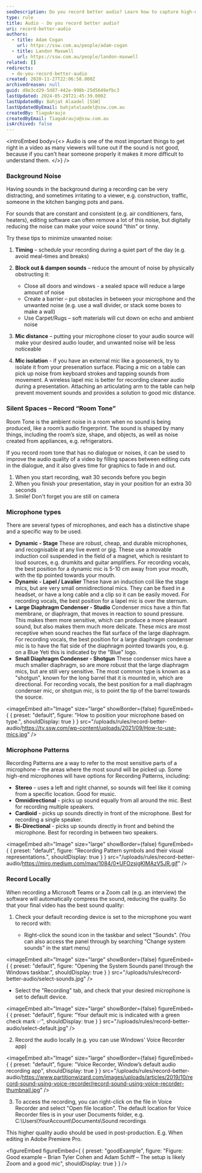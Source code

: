 ```yaml
---
seoDescription: Do you record better audio? Learn how to capture high-quality sound with our expert tips on microphone types, recording patterns, and silent spaces.
type: rule
title: Audio - Do you record better audio?
uri: record-better-audio
authors:
  - title: Adam Cogan
    url: https://ssw.com.au/people/adam-cogan
  - title: Landon Maxwell
    url: https://ssw.com.au/people/landon-maxwell
related: []
redirects:
  - do-you-record-better-audio
created: 2020-11-27T22:06:58.000Z
archivedreason: null
guid: d8e3cd29-5d87-442e-998b-25d5649efbc3
lastUpdated: 2024-05-29T21:45:39.000Z
lastUpdatedBy: Bahjat Alaadel [SSW]
lastUpdatedByEmail: bahjatalaadel@ssw.com.au
createdBy: TiagoAraujo
createdByEmail: TiagoAraujo@ssw.com.au
isArchived: false
---
```


<introEmbed
  body={<>
Audio is one of the most important things to get right in a video as many viewers will tune out if the sound is not good, because if you can't hear someone properly it makes it more difficult to understand them.
  </>}
/>
### Background Noise

Having sounds in the background during a recording can be very distracting, and sometimes irritating to a viewer, e.g. construction, traffic, someone in the kitchen banging pots and pans.

For sounds that are constant and consistent (e.g. air conditioners, fans, heaters), editing software can often remove a lot of this noise, but digitally reducing the noise can make your voice sound "thin" or tinny.

Try these tips to minimize unwanted noise:

1. **Timing** – schedule your recording during a quiet part of the day (e.g. avoid meal-times and breaks)
2. **Block out & dampen sounds** – reduce the amount of noise by physically obstructing it:

   - Close all doors and windows - a sealed space will reduce a large amount of noise
   - Create a barrier – put obstacles in between your microphone and the unwanted noise (e.g. use a wall divider, or stack some boxes to make a wall)
   - Use Carpet/Rugs – soft materials will cut down on echo and ambient noise

3. **Mic distance** – putting your microphone closer to your audio source will make your desired audio louder, and unwanted noise will be less noticeable
4. **Mic isolation** - if you have an external mic like a gooseneck, try to isolate it from your presenation surface. Placing a mic on a table can pick up noise from keyboard strokes and tapping sounds from movement. A wireless lapel mic is better for recording cleaner audio during a presentation. Attaching an articulating arm to the table can help prevent movement sounds and provides a solution to good mic distance.

### Silent Spaces – Record “Room Tone”

Room Tone is the ambient noise in a room when no sound is being produced, like a room’s audio fingerprint.
The sound is shaped by many things, including the room’s size, shape, and objects, as well as noise created from appliances, e.g. refrigerators.

If you record room tone that has no dialogue or noises, it can be used to improve the audio quality of a video by filling spaces between editing cuts in the dialogue, and it also gives time for graphics to fade in and out.

1. When you start recording, wait 30 seconds before you begin
2. When you finish your presentation, stay in your position for an extra 30 seconds
3. Smile! Don't forget you are still on camera

### Microphone types

There are several types of microphones, and each has a distinctive shape and a specific way to be used.

- **Dynamic - Stage**
  These are robust, cheap, and durable microphones, and recognisable at any live event or gig.
  These use a movable induction coil suspended in the field of a magnet, which is resistant to loud sources, e.g. drumkits and guitar amplifiers.
  For recording vocals, the best position for a dynamic mic is 5-10 cm away from your mouth, with the tip pointed towards your mouth.
- **Dynamic - Lapel / Lavalier**
  These have an induction coil like the stage mics, but are very small omnidirectional mics. They can be fixed in a headset, or have a long cable and a clip so it can be easily moved.
  For recording vocals, the best position for a lapel mic is over the sternum.
- **Large Diaphragm Condenser - Studio**
  Condenser mics have a thin flat membrane, or diaphragm, that moves in reaction to sound pressure. This makes them more sensitive, which can produce a more pleasant sound, but also makes them much more delicate.
  These mics are most receptive when sound reaches the flat surface of the large diaphragm.
  For recording vocals, the best position for a large diaphragm condenser mic is to have the flat side of the diaphragm pointed towards you, e.g. on a Blue Yeti this is indicated by the "Blue" logo.
- **Small Diaphragm Condenser - Shotgun**
  These condenser mics have a much smaller diaphragm, so are more robust that the large diaphragm mics, but are still very sensitive. The most common type is known as a "shotgun", known for the long barrel that it is mounted in, which are directional.
  For recording vocals, the best position for a mall diaphragm condenser mic, or shotgun mic, is to point the tip of the barrel towards the source.


<imageEmbed
  alt="Image"
  size="large"
  showBorder={false}
  figureEmbed={ {
    preset: "default",
    figure: "How to position your microphone based on type.",
    shouldDisplay: true
  } }
  src="/uploads/rules/record-better-audio/https://tv.ssw.com/wp-content/uploads/2021/09/How-to-use-mics.jpg"
/>

### Microphone Patterns

Recording Patterns are a way to refer to the most sensitive parts of a microphone – the areas where the most sound will be picked up.
Some high-end microphones will have options for Recording Patterns, including:

- **Stereo** - uses a left and right channel, so sounds will feel like it coming from a specific location. Good for music.
- **Omnidirectional** - picks up sound equally from all around the mic. Best for recording multiple speakers.
- **Cardioid** - picks up sounds directly in front of the microphone. Best for recording a single speaker.
- **Bi-Directional** - picks up sounds directly in front and behind the microphone. Best for recording in between two speakers.


<imageEmbed
  alt="Image"
  size="large"
  showBorder={false}
  figureEmbed={ {
    preset: "default",
    figure: "Recording Pattern symbols and their visual representations.",
    shouldDisplay: true
  } }
  src="/uploads/rules/record-better-audio/https://miro.medium.com/max/1084/0*UFOzsjgKlMAzV5JR.gif"
/>

### Record Locally

When recording a Microsoft Teams or a Zoom call (e.g. an interview) the software will automatically compress the sound, reducing the quality.
So that your final video has the best sound quality:

1. Check your default recording device is set to the microphone you want to record with:

   - Right-click the sound icon in the taskbar and select "Sounds". (You can also access the panel through by searching "Change system sounds" in the start menu)

   
<imageEmbed
  alt="Image"
  size="large"
  showBorder={false}
  figureEmbed={ {
    preset: "default",
    figure: "Opening the System Sounds panel through the Windows taskbar.",
    shouldDisplay: true
  } }
  src="/uploads/rules/record-better-audio/select-sounds.jpg"
/>

   - Select the "Recording" tab, and check that your desired microphone is set to default device.


<imageEmbed
  alt="Image"
  size="large"
  showBorder={false}
  figureEmbed={ {
    preset: "default",
    figure: "Your default mic is indicated with a green check mark ✅",
    shouldDisplay: true
  } }
  src="/uploads/rules/record-better-audio/select-default.jpg"
/>

2. Record the audio locally (e.g. you can use Windows' Voice Recorder app)


<imageEmbed
  alt="Image"
  size="large"
  showBorder={false}
  figureEmbed={ {
    preset: "default",
    figure: "Voice Recorder, Window’s default audio recording app",
    shouldDisplay: true
  } }
  src="/uploads/rules/record-better-audio/https://www.partitionwizard.com/images/uploads/articles/2019/10/record-sound-using-voice-recorder/record-sound-using-voice-recorder-thumbnail.jpg"
/>

3. To access the recording, you can right-click on the file in Voice Recorder and select "Open file location". The default location for Voice Recorder files is in your user Documents folder, e.g. C:\Users\YourAccount\Documents\Sound recordings

This higher quality audio should be used in post-production. E.g. When editing in Adobe Premiere Pro.

<youtubeEmbed url="https://www.youtube.com/embed/yfbKXqRAgOA" description="" />

<figureEmbed figureEmbed={ {
  preset: "goodExample",
  figure: "Figure: Good example – Brian Tyler Cohen and Adam Schiff – The setup is likely Zoom and a good mic",
  shouldDisplay: true
} } />
